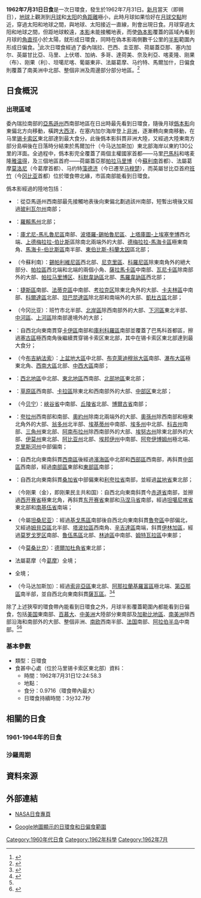 {{NoteTA
|G1=Toponym
|1=zh-cn:亚马孙; zh-tw:亞馬遜
|2=zh-cn:玻利瓦尔; zh-tw:玻利瓦
|3=zh-cn:坦噶尼喀; zh-tw:坦干伊加; zh-hk:坦噶尼喀
}}
{{Infobox Solar eclipse
| Year        = 1962
| Month       = 7
| Day         = 31
| Type        = 日環食
| Image       = SE1962Jul31A.png
| Image size  = 200px
| Image intro = 1962年7月31日日環食路徑圖
  <!--   日食資料   -->
| Gamma       = -0.1130
| Mag         = 0.9716
| Saros       = 135
| Saros total = 71
| Saros seq   = 36
  <!--     食甚     -->
| Duration    = 3分32.7秒
| Location    = [[马里共和国|马里]][[锡卡索区|锡卡索区]]東北部
| Coords      = {{coord|11|59.6|N|5|43.5|W}}
| Width       = 102.6公里
  <!--   開始時間   -->
| Partial     = 
| Start type  = 
| Centre      = 
| Greatest    = 12:24:58.3
  <!--     倒數     -->
| hour        = 12
| minute      = 24
| second      = 58.3
| Duration_s  = 
}}
'''1962年7月31日日食'''是一次日環食，發生於1962年7月31日。[[新月|新月]]當天（即朔日），[[地球|地球]]上觀測到[[月球|月球]]和[[太阳|太阳]]的[[角距離|角距離]]極小，此時月球如果恰好在[[月球交點|月球交點]]附近，穿過太阳和地球之間，與地球、太阳接近一直線，則會出現日食。月球穿過太阳和地球之間，但距地球較遠，[[本影|本影]]未能接觸地表，而使[[偽本影|偽本影]]覆蓋的區域內看到月球的[[角直徑|角直徑]]小於太陽，就形成日環食，同時在偽本影兩側數千公里的[[半影|半影]]範圍內形成日偏食。<ref name="astron">{{cite web|author=樊忠玉|title=日（月）食|url=http://www.astron.ac.cn/bencandy-51-1630-1.htm|publisher=中国天文科普网|accessdate=2016-03-22|archive-date=2014-09-17|archive-url=https://web.archive.org/web/20140917080048/http://www.astron.ac.cn/bencandy-51-1630-1.htm|dead-url=no}}</ref>此次日環食經過了委內瑞拉、巴西、圭亚那、荷屬蓋亞那、塞内加尔、英屬甘比亞、马里、上伏塔、加纳、多哥、達荷美、奈及利亞、喀麦隆、刚果（布）、刚果（利）、坦噶尼喀、葡屬東非、法屬葛摩、马约特、馬爾加什，日偏食則覆蓋了南美洲中北部、整個非洲及周邊部分部分地區。<ref name="NASAGIF">{{cite web|author=Fred Espenak|title=Annular Solar Eclipse of 1962 Jul 31|url=http://eclipse.gsfc.nasa.gov/SEplot/SEplot1951/SE1962Jul31A.GIF|publisher=NASA Eclipse Web Site|accessdate=2016-03-22|archive-date=2020-10-24|archive-url=https://web.archive.org/web/20201024065955/https://eclipse.gsfc.nasa.gov/SEplot/SEplot1951/SE1962Jul31A.GIF|dead-url=no}}{{en}}</ref>

== 日食概況 ==
=== 出現區域 ===
委內瑞拉南部的[[亞馬遜州_(委內瑞拉)|亞馬遜州]]西南部地區在日出時最先看到日環食，隨後月球[[僞本影|僞本影]]向東偏北方向移動，橫跨[[大西洋|大西洋]]，在塞内加尔海岸登上[[非洲|非洲]]，逐漸轉向東南移動，在马里[[锡卡索区|锡卡索区]]東北部達到最大食分。此後僞本影斜貫非洲大陸，又經過大陸東南方部分島嶼後在日落時分結束於馬爾加什（今马达加斯加）東北部海岸以東約130公里的洋面。全過程中，僞本影完全覆蓋了兩個主權國家首都——马里[[巴馬科|巴馬科]]和喀麦隆[[雅温得|雅温得]]，及三個地區首府——荷屬蓋亞那[[帕拉马里博|帕拉马里博]]（今[[蘇利南|蘇利南]]首都）、法屬葛摩[[莫洛尼|莫洛尼]]（今葛摩首都）、马约特[[藻德济|藻德济]]（今已遷至[[马穆楚|马穆楚]]），而英屬甘比亞首府[[班竹|班竹]]（今[[冈比亚|冈比亚]]首都）位於環食帶北緣，市區南部能看到日環食。

僞本影經過的陸地包括：
*{{flag|VEN|1954}}：從亞馬遜州西南部最先接觸地表後向東偏北劃過該州南部，短暫出境後又經過[[玻利瓦尔州|玻利瓦尔州]]南部；
*{{flag|BRA|1960}}：[[羅賴馬州|羅賴馬州]]北部；
*{{GUY}}：[[庫尤尼-馬扎魯尼區|庫尤尼-馬扎魯尼區]]南部、[[波塔羅-錫帕魯尼區|波塔羅-錫帕魯尼區]]、[[上塔庫圖-上埃塞奎博|上塔庫圖-上埃塞奎博]]西北端、[[上德梅拉拉-伯比斯|上德梅拉拉-伯比斯]]區除南北兩端外的大部、[[德梅拉拉-馬海卡區|德梅拉拉-馬海卡區]]極東南角、[[馬海卡-伯比斯區|馬海卡-伯比斯區]]南半部、[[東伯比斯-科蘭太因|東伯比斯-科蘭太因]]區北部；
*{{flag|Dutch Guiana}}（今蘇利南）：[[錫帕利維尼區|錫帕利維尼區]]西北部、[[尼克里區|尼克里區]]、[[科羅尼區|科羅尼區]]除東南角外的絕大部分、[[帕拉區|帕拉區]]西北端和北端的兩個小角、[[薩拉馬卡區|薩拉馬卡區]]中南部、[[瓦尼卡區|瓦尼卡區]]除南部外的大部、[[帕拉马里博区|帕拉马里博区]]、[[科默韋訥區|科默韋訥區]]北部、[[馬羅韋訥區|馬羅韋訥區]]西北部；
*{{SEN}}：[[捷斯區|捷斯區]]南部、[[法蒂克區|法蒂克區]]中南部、[[考拉克区|考拉克区]]除東北角外的大部、[[卡夫林區|卡夫林區]]中南部、[[科爾達區|科爾達區]]北部、[[坦巴昆達區|坦巴昆達區]]除北部和南端外的大部、[[凱杜古區|凱杜古區]]北部；
*{{flagicon|GMB|colonial}} {{link-en|甘比亞殖民地|Gambia Colony and Protectorate|英屬甘比亞}}（今冈比亚）：班竹市北半部、[[北岸區|北岸區]]除西南部外的大部、[[下河區|下河區]]東北半部、[[中河區|中河區]]、[[上河區|上河區]]除南部邊境外的大部；
*{{MLI}}：自西北向東南貫穿[[卡伊區|卡伊區]]南部和[[庫利科羅區|庫利科羅區]]南部並覆蓋了巴馬科首都區，擦過[[塞古區|塞古區]]極西南角後繼續貫穿锡卡索区東北部，其中在锡卡索区東北部達到最大食分；
*{{VOL}}（今[[布吉納法索|布吉納法索]]）：[[上盆地大區|上盆地大區]]中北部、[[布克萊迪穆翁大區|布克萊迪穆翁大區]]南部、[[瀑布大區_(布基納法索)|瀑布大區]]極東北角、[[西南大區_(布基納法索)|西南大區]]北部、[[中西大區_(布基納法索)|中西大區]]南部；
*{{GHA}}：[[西北地區_(加納)|西北地區]]中北部、[[東北地區_(加納)|東北地區]]西南部、[[北部地區_(加納)|北部地區]]東北部；
*{{TGO}}：[[草原區|草原區]]西南部、[[卡拉區|卡拉區]]除東北和西南部外的大部、[[中部区_(多哥)|中部区]]東北部；
*{{DAH}}（今[[贝宁|贝宁]]）：[[峽谷省|峽谷省]]中南部、[[丘陵省_(貝寧)|丘陵省]]北部、[[博爾古省|博爾古省]]南部；
*{{NGR}}：[[夸拉州|夸拉州]]西南部和南部、[[奧約州|奧約州]]除南北兩端外的大部、[[奧孫州|奧孫州]]除西南部和極東北角外的大部、[[翁多州|翁多州]]北半部、[[埃基蒂州|埃基蒂州]]中南部、[[埃多州|埃多州]]中北部、[[科吉州|科吉州]]南部、[[三角州|三角州]]東北部、[[阿南布拉州|阿南布拉州]]除西南部外的大部、[[埃努古州|埃努古州]]除東北部外的大部、[[伊莫州|伊莫州]]東北部、[[阿比亚州|阿比亚州]]北部、[[埃邦伊州|埃邦伊州]]中南部、[[阿夸伊博姆州|阿夸伊博姆州]]極北端、[[克里斯河州|克里斯河州]]中部偏南；
*{{flag|CMR|1961}}：自西北向東南斜貫[[西南區_(喀麥隆)|西南區]]後經過[[濱海區_(喀麥隆)|濱海區]]中北部和[[西部區_(喀麥隆)|西部區]]西南部，再斜貫[[中部區_(喀麥隆)|中部區]]西南部，經過[[南部區_(喀麥隆)|南部區]]東部和[[東部區_(喀麥隆)|東部區]]南部；
*{{flag|COG|name=剛過（布）}}：自西北向東南斜貫[[桑加省|桑加省]]中部偏東和[[利夸拉省|利夸拉省]]南部，並經過[[盆地省_(剛果共和國)|盆地省]]東北部；
*{{flag|COD|1960|name=剛果（利）}}（今刚果（金），即刚果民主共和国）：自西北向東南斜貫今[[赤道省|赤道省]]南部，並擦過[[西开赛省|西开赛省]]極東北角，再斜貫[[东开赛省|东开赛省]]東部和[[马涅马省|马涅马省]]南部，經過[[坦噶尼喀省|坦噶尼喀省]]東北部和[[南基伍省|南基伍省]]南端；
*{{flag|Tanganyika}}（今屬[[坦桑尼亚|坦桑尼亚]]）：經過[[基戈馬區|基戈馬區]]南部後自西北向東南斜貫[[魯夸區|魯夸區]]中部偏北，又經過[[姆貝亞區|姆貝亞區]]北半部、[[塔波拉區|塔波拉區]]西南角、[[辛吉達區|辛吉達區]]南端，斜貫[[伊林加區|伊林加區]]，經過[[莫罗戈罗区|莫罗戈罗区]]南部、[[魯伍馬區|魯伍馬區]]北部、[[林迪區|林迪區]]中南部、[[姆特瓦拉區|姆特瓦拉區]]中東部；
*{{flag|葡屬東非}}（今[[莫桑比克|莫桑比克]]）：[[德爾加杜角省|德爾加杜角省]]東北部；
*{{flagicon|FRA}} 法屬葛摩（今[[葛摩|葛摩]]）全境；
*{{MYT}}全境；
*{{flag|MDG|name=馬爾加什}}（今马达加斯加）：經過[[索非亞區|索非亞區]]東北部、[[阿那拉蘭基羅富區|阿那拉蘭基羅富區]]極北端、[[第亞那區|第亞那區]]南半部，並自西北向東南斜貫[[薩瓦區|薩瓦區]]。<ref>{{cite web|author=Fred Espenak|title=Annular Solar Eclipse of 1962 Jul 31 - Google Maps and Solar Eclipse Paths|url=http://eclipse.gsfc.nasa.gov/SEgoogle/SEgoogle1951/SE1963Jan25Agoogle.html|publisher=NASA Eclipse Web Site|accessdate=2016-03-22|archive-date=2020-10-24|archive-url=https://web.archive.org/web/20201024045228/https://eclipse.gsfc.nasa.gov/SEgoogle/SEgoogle1951/SE1963Jan25Agoogle.html|dead-url=no}}{{en}}</ref><ref>{{cite web|author=Xavier M. Jubier|title=Eclipse Annulaire de Soleil du 31 juillet 1962 - Cartographie Interactive Google (1962 July 31 Annular Solar Eclipse - Interactive Google Map)|url=http://xjubier.free.fr/site_pages/solar_eclipses/xSE_GoogleMap3.php?Ecl=+19620731|accessdate=2016-03-22|archive-date=2019-10-29|archive-url=https://web.archive.org/web/20191029123614/http://xjubier.free.fr/site_pages/solar_eclipses/xSE_GoogleMap3.php?Ecl=+19620731|dead-url=no}}{{fr}}{{en}}</ref>

除了上述狹窄的環食帶內能看到日環食之外，月球半影覆蓋範圍內都能看到日偏食，包括[[美国|美国]]東南部、[[百慕大|百慕大]]、[[中美洲|中美洲]]大陸部分東南部及[[加勒比地區|加勒比地區]]、[[南美洲|南美洲]]除西部沿海和南部外的大部、整個非洲、[[南欧|南欧]]西南半部、[[法国|法国]]南部、[[阿拉伯半岛|阿拉伯半岛]]中南部。<ref name="NASAGIF"/><ref>{{cite web|author=Fred Espenak|title=Catalog of Solar Eclipses (1901 to 2000)|url=http://eclipse.gsfc.nasa.gov/SEcat5/SE1901-2000.html|publisher=NASA Eclipse Web Site|accessdate=2016-03-22|archive-date=2008-08-29|archive-url=https://web.archive.org/web/20080829151131/http://eclipse.gsfc.nasa.gov/SEcat5/SE1901-2000.html|dead-url=no}}{{en}}</ref>

=== 基本參數 ===
{{NoteUTC}}
* 類型：日環食
* 食甚中心處（位於马里锡卡索区東北部）資料：
** 時間：1962年7月31日12:24:58.3
** 地點：{{coord|11|59.6|N|5|43.5|W}}
** 食分：0.9716（環食帶內最大）
** 日環食持續時間：3分32.7秒

== 相關的日食 ==
=== 1961-1964年的日食 ===
{{Solar eclipse set 1961-1964}}

=== 沙羅周期 ===
{{Solar Saros series 135}}

== 資料來源 ==
{{reflist}}

== 外部連結 ==
{{日食主題}}
* [http://eclipse.gsfc.nasa.gov/solar.html NASA日食專頁]{{Wayback|url=http://eclipse.gsfc.nasa.gov/solar.html |date=20190108200537 }}{{en}}
{{Solar eclipse NASA reference|1951/SE1962Jul31A}}
* [http://xjubier.free.fr/site_pages/solar_eclipses/xSE_GoogleMap3.php?Ecl=+19620731 Google地圖顯示的日環食和日偏食範圍]{{Wayback|url=http://xjubier.free.fr/site_pages/solar_eclipses/xSE_GoogleMap3.php?Ecl=+19620731 |date=20191029123614 }}{{fr}}{{en}}

{{Solar eclipses
|nature=日環食
|previous=[[1962年2月5日日食|1962年2月5日日食]]
|natureprevious=日全食
|next=[[1963年1月25日日食|1963年1月25日日食]]
|naturenext=日環食
|previoussamenature=[[1961年8月11日日食|1961年8月11日日食]]
|nextsamenature=[[1963年1月25日日食|1963年1月25日日食]]
}}
{{日食}}

[[Category:1960年代日食|Category:1960年代日食]]
[[Category:1962年科學|Category:1962年科學]]
[[Category:1962年7月|Category:1962年7月]]